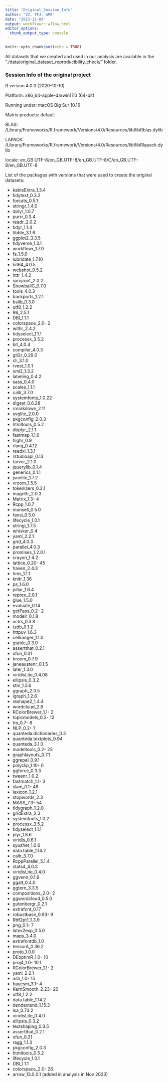 ```yaml
---
title: "Original_Session_Info"
author: "ZZ, TFJ, APB"
date: "2023-11-09"
output: workflowr::wflow_html
editor_options:
  chunk_output_type: console
---
```

```r
knitr::opts_chunk$set(echo = TRUE)
```


All datasets that we created and used in our analysis are available in the "./data/original_dataset_reproducibility_check/" folder.


### Session Info of the original project

R version 4.0.3 (2020-10-10)

Platform: x86_64-apple-darwin17.0 (64-bit)

Running under: macOS Big Sur 10.16


Matrix products: default

BLAS:   /Library/Frameworks/R.framework/Versions/4.0/Resources/lib/libRblas.dylib

LAPACK: /Library/Frameworks/R.framework/Versions/4.0/Resources/lib/libRlapack.dylib


locale:
en_GB.UTF-8/en_GB.UTF-8/en_GB.UTF-8/C/en_GB.UTF-8/en_GB.UTF-8


List of the packages with versions that were used to create the original datasets:

- kableExtra_1.3.4
- tidytext_0.3.2
- forcats_0.5.1
- stringr_1.4.0
- dplyr_1.0.7
- purrr_0.3.4
- readr_2.0.2
- tidyr_1.1.4
- tibble_3.1.6
- ggplot2_3.3.5
- tidyverse_1.3.1
- workflowr_1.7.0
- fs_1.5.0
- lubridate_1.7.10
- bit64_4.0.5
- webshot_0.5.2
- httr_1.4.2
- rprojroot_2.0.2
- SnowballC_0.7.0
- tools_4.0.3
- backports_1.2.1
- bslib_0.3.0
- utf8_1.2.2
- R6_2.5.1
- DBI_1.1.1
- colorspace_2.0- 2
- withr_2.4.2
- tidyselect_1.1.1
- processx_3.5.2
- bit_4.0.4
- compiler_4.0.3
- git2r_0.29.0
- cli_3.1.0
- rvest_1.0.1
- xml2_1.3.2
- labeling_0.4.2
- sass_0.4.0
- scales_1.1.1
- callr_3.7.0
- systemfonts_1.0.22
- digest_0.6.28
- rmarkdown_2.11
- svglite_2.0.0
- pkgconfig_2.0.3
- htmltools_0.5.2
- dbplyr_2.1.1
- fastmap_1.1.0
- highr_0.9
- rlang_0.4.12
- readxl_1.3.1
- rstudioapi_0.13
- farver_2.1.0
- jquerylib_0.1.4
- generics_0.1.1
- jsonlite_1.7.2
- vroom_1.5.5
- tokenizers_0.2.1
- magrittr_2.0.3
- Matrix_1.3- 4
- Rcpp_1.0.7
- munsell_0.5.0
- fansi_0.5.0
- lifecycle_1.0.1
- stringi_1.7.5
- whisker_0.4
- yaml_2.2.1
- grid_4.0.3
- parallel_4.0.3
- promises_1.2.0.1
- crayon_1.4.2
- lattice_0.20- 45
- haven_2.4.3
- hms_1.1.1
- knitr_1.36
- ps_1.6.0
- pillar_1.6.4
- reprex_2.0.1
- glue_1.5.0
- evaluate_0.14
- getPass_0.2- 2
- modelr_0.1.8
- vctrs_0.3.8
- tzdb_0.1.2
- httpuv_1.6.3
- cellranger_1.1.0
- gtable_0.3.0
- assertthat_0.2.1
- xfun_0.31
- broom_0.7.9
- janeaustenr_0.1.5
- later_1.3.0
- viridisLite_0.4.08
- ellipsis_0.3.2
- stm_1.3.6
- ggraph_2.0.5
- igraph_1.2.6
- reshape2_1.4.4
- wordcloud_2.6
- RColorBrewer_1.1- 2
- topicmodels_0.2- 12
- tm_0.7- 8
- NLP_0.2- 1
- quanteda.dictionaries_0.3
- quanteda.textplots_0.94
- quanteda_3.1.0
- modeltools_0.2- 23
- graphlayouts_0.7.1
- ggrepel_0.9.1
- polyclip_1.10- 0
- ggforce_0.3.3
- tweenr_1.0.2
- fastmatch_1.1- 3
- slam_0.1- 48
- lexicon_1.2.1
- stopwords_2.3
- MASS_7.3- 54
- tidygraph_1.2.0
- gridExtra_2.3
- systemfonts_1.0.2
- processx_3.5.2
- tidyselect_1.1.1
- plyr_1.8.6
- viridis_0.6.1
- syuzhet_1.0.6
- data.table_1.14.2
- callr_3.7.0
- RcppParallel_5.1.4
- stats4_4.0.3
- viridisLite_0.4.0
- ggvenn_0.1.9
- ggalt_0.4.0
- ggtern_3.3.5
- compositions_2.0- 2
- ggwordcloud_0.5.0
- gutenbergr_0.2.1
- extrafont_0.17
- robustbase_0.93- 9
- Rttf2pt1_1.3.9
- png_0.1- 7
- latex2exp_0.5.0
- maps_3.4.0
- extrafontdb_1.0
- tensorA_0.36.2
- proto_1.0.0
- DEoptimR_1.0- 10
- proj4_1.0- 10.1
- RColorBrewer_1.1- 2
- yaml_2.2.1
- ash_1.0- 15
- bayesm_3.1- 4
- KernSmooth_2.23- 20
- utf8_1.2.2
- data.table_1.14.2
- dendextend_1.15.3
- lsa_0.73.2
- viridisLite_0.4.0
- ellipsis_0.3.2
- textshaping_0.3.5
- assertthat_0.2.1
- xfun_0.31
- ragg_1.1.3
- pkgconfig_2.0.3
- htmltools_0.5.2
- lifecycle_1.0.1
- DBI_1.1.1
- colorspace_2.0- 26
- arrow_13.0.0.1 (added in analysis in Nov 2023)



